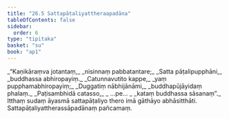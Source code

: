 ```yaml
---
title: "26.5 Sattapāṭaliyattheraapadāna"
tableOfContents: false
sidebar:
  order: 6
type: "tipitaka"
basket: "su"
book: "ap1"
---
```



<DynamicBreadcrumb />

<Division number="17" book="ap1">

<Paragraph number="3118" type="verses" book="ap1">
_“Kaṇikāraṃva jotantaṃ,_  
_nisinnaṃ pabbatantare;_  
_Satta pāṭalipupphāni,_  
_buddhassa abhiropayiṃ._  

</Paragraph>

</Division>
<Division number="18" book="ap1">

<Paragraph number="3119" type="verses" book="ap1">
_Catunnavutito kappe,_  
_yaṃ pupphamabhiropayiṃ;_  
_Duggatiṃ nābhijānāmi,_  
_buddhapūjāyidaṃ phalaṃ._  

</Paragraph>

</Division>
<Division number="19" book="ap1">

<Paragraph number="3120" type="verses" book="ap1">
_Paṭisambhidā catasso,_  
_ …pe… _  
_kataṃ buddhassa sāsanaṃ”._  

</Paragraph>

<Paragraph number="3121" book="ap1">
Itthaṃ sudaṃ āyasmā sattapāṭaliyo thero imā gāthāyo abhāsitthāti.

</Paragraph>
</Division>

<Paragraph number="3122" type="center" book="ap1">
Sattapāṭaliyattherassāpadānaṃ pañcamaṃ.
</Paragraph>